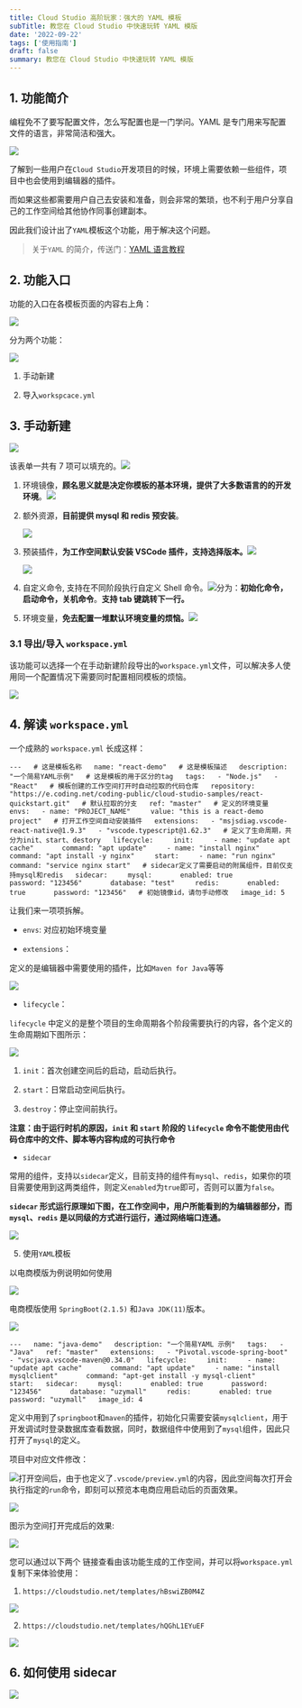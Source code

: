 ```yaml
---
title: Cloud Studio 高阶玩家：强大的 YAML 模板
subTitle: 教您在 Cloud Studio 中快速玩转 YAML 模版
date: '2022-09-22'
tags: ['使用指南']
draft: false
summary: 教您在 Cloud Studio 中快速玩转 YAML 模版
---
```


1\. 功能简介
--------

编程免不了要写配置文件，怎么写配置也是一门学问。YAML 是专门用来写配置文件的语言，非常简洁和强大。

![](https://help-assets.codehub.cn/enterprise/cloudStudio/016.jpeg)

了解到一些用户在`Cloud Studio`开发项目的时候，环境上需要依赖一些组件，项目中也会使用到编辑器的插件。

而如果这些都需要用户自己去安装和准备，则会非常的繁琐，也不利于用户分享自己的工作空间给其他协作同事创建副本。

因此我们设计出了`YAML`模板这个功能，用于解决这个问题。

> 关于`YAML` 的简介，传送门：[YAML 语言教程](https://www.ruanyifeng.com/blog/2016/07/yaml.html)

2\. 功能入口
--------

功能的入口在各模板页面的内容右上角：

![](https://help-assets.codehub.cn/enterprise/cloudStudio/017.jpeg)

分为两个功能：

![](https://help-assets.codehub.cn/enterprise/cloudStudio/018.jpeg)

1.  手动新建

2.  导入`workspcace.yml`

3\. 手动新建
--------

![](https://help-assets.codehub.cn/enterprise/cloudStudio/019.gif)

该表单一共有 7 项可以填充的。![](https://help-assets.codehub.cn/enterprise/cloudStudio/020.jpeg)

1.  环境镜像，**顾名思义就是决定你模板的基本环境，提供了大多数语言的的开发环境**。![](https://help-assets.codehub.cn/enterprise/cloudStudio/021.jpeg)

2.  额外资源，**目前提供 mysql 和 redis 预安装**。

    ![](https://help-assets.codehub.cn/enterprise/cloudStudio/022.jpeg)

3.  预装插件，**为工作空间默认安装 VSCode 插件，支持选择版本。**![](https://help-assets.codehub.cn/enterprise/cloudStudio/023.jpeg)

    ![](https://help-assets.codehub.cn/enterprise/cloudStudio/024.jpeg)

4.  自定义命令, 支持在不同阶段执行自定义 Shell 命令。![](https://help-assets.codehub.cn/enterprise/cloudStudio/025.jpeg)分为：**初始化命令，启动命令，关机命令**。**支持 tab 键跳转下一行。**

5.  环境变量，**免去配置一堆默认环境变量的烦恼。**![](https://help-assets.codehub.cn/enterprise/cloudStudio/026.jpeg)


### 3.1 导出/导入 `workspace.yml`

该功能可以选择一个在手动新建阶段导出的`workspace.yml`文件，可以解决多人使用同一个配置情况下需要同时配置相同模板的烦恼。

![](https://help-assets.codehub.cn/enterprise/cloudStudio/027.jpeg)

4\. 解读 `workspace.yml`
----------------------

一个成熟的 `workspace.yml` 长成这样：

```
---   # 这是模板名称   name: "react-demo"   # 这是模板描述   description: "一个简易YAML示例"   # 这是模板的用于区分的tag   tags:   - "Node.js"   - "React"   # 模板创建的工作空间打开时自动拉取的代码仓库   repository: "https://e.coding.net/coding-public/cloud-studio-samples/react-quickstart.git"   # 默认拉取的分支   ref: "master"   # 定义的环境变量   envs:   - name: "PROJECT_NAME"     value: "this is a react-demo project"   # 打开工作空间自动安装插件   extensions:   - "msjsdiag.vscode-react-native@1.9.3"   - "vscode.typescript@1.62.3"   # 定义了生命周期，共分为init、start、destory   lifecycle:     init:     - name: "update apt cache"       command: "apt update"     - name: "install nginx"       command: "apt install -y nginx"     start:     - name: "run nginx"       command: "service nginx start"   # sidecar定义了需要启动的附属组件，目前仅支持mysql和redis   sidecar:     mysql:       enabled: true       password: "123456"       database: "test"     redis:       enabled: true       password: "123456"   # 初始镜像id，请勿手动修改   image_id: 5      
```

让我们来一项项拆解。

*   `envs`: 对应初始环境变量

*   `extensions`：

定义的是编辑器中需要使用的插件，比如`Maven for Java`等等

![](https://help-assets.codehub.cn/enterprise/cloudStudio/028.jpeg)

*   `lifecycle`：

`lifecycle` 中定义的是整个项目的生命周期各个阶段需要执行的内容，各个定义的生命周期如下图所示：

![](https://help-assets.codehub.cn/enterprise/cloudStudio/029.jpeg)

1.  `init`：首次创建空间后的启动，启动后执行。

2.  `start`：日常启动空间后执行。

3.  `destroy`：停止空间前执行。


**注意：由于运行时机的原因，`init` 和 `start` 阶段的 `lifecycle` 命令不能使用由代码仓库中的文件、脚本等内容构成的可执行命令**

*   `sidecar`

常用的组件，支持以`sidecar`定义，目前支持的组件有`mysql`、`redis`，如果你的项目需要使用到这两类组件，则定义`enabled`为`true`即可，否则可以置为`false`。

**`sidecar` 形式运行原理如下图，在工作空间中，用户所能看到的为编辑器部分，而 `mysql`、`redis` 是以同级的方式进行运行，通过网络端口连通。**

![](https://help-assets.codehub.cn/enterprise/cloudStudio/030.jpeg)

5.  使用`YAML`模板

以电商模版为例说明如何使用

![](https://help-assets.codehub.cn/enterprise/cloudStudio/031.jpeg)

电商模版使用 `SpringBoot(2.1.5)` 和`Java JDK(11)`版本。

![](https://help-assets.codehub.cn/enterprise/cloudStudio/032.jpeg)

```
---   name: "java-demo"   description: "一个简易YAML 示例"   tags:   - "Java"   ref: "master"   extensions:   - "Pivotal.vscode-spring-boot"   - "vscjava.vscode-maven@0.34.0"   lifecycle:     init:     - name: "update apt cache"       command: "apt update"     - name: "install mysqlclient"       command: "apt-get install -y mysql-client"     start:   sidecar:     mysql:       enabled: true       password: "123456"       database: "uzymall"     redis:       enabled: true       password: "uzymall"   image_id: 4      
```

定义中用到了`springboot`和`maven`的插件，初始化只需要安装`mysqlclient`，用于开发调试时登录数据库查看数据，同时，数据组件中使用到了`mysql`组件，因此只打开了`mysql`的定义。

项目中对应文件修改：

![](https://help-assets.codehub.cn/enterprise/cloudStudio/033.jpeg)打开空间后，由于也定义了`.vscode/preview.yml`的内容，因此空间每次打开会执行指定的`run`命令，即刻可以预览本电商应用启动后的页面效果。

![](https://help-assets.codehub.cn/enterprise/cloudStudio/034.png)

图示为空间打开完成后的效果:

![](https://help-assets.codehub.cn/enterprise/cloudStudio/035.jpeg)

您可以通过以下两个 链接查看由该功能生成的工作空间，并可以将`workspace.yml`复制下来体验使用：

1.  `https://cloudstudio.net/templates/hBswiZB0M4Z`

![](https://help-assets.codehub.cn/enterprise/cloudStudio/036.jpeg)

2.  `https://cloudstudio.net/templates/hQGhL1EYuEF`

![](https://help-assets.codehub.cn/enterprise/cloudStudio/037.jpeg)

6\. 如何使用 sidecar
----------------

![](https://help-assets.codehub.cn/enterprise/cloudStudio/038.gif)

